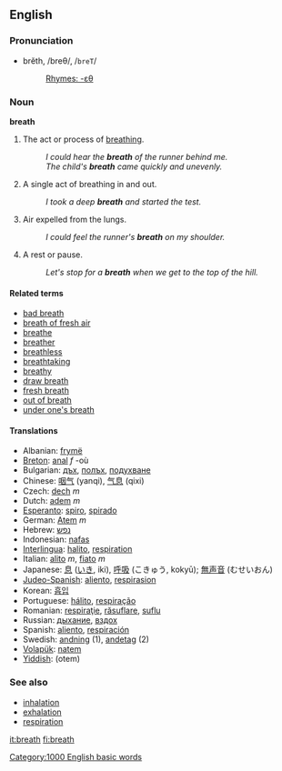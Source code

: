 ==English==
===Pronunciation===
*brĕth, /breθ/, /<tt>breT</tt>/
*:[[Rhymes:English:-ɛθ|Rhymes: -ɛθ]]

===Noun===
'''breath'''

#The act or process of [[breathe|breathing]].
#: ''I could hear the '''breath''' of the runner behind me.''
#: ''The child's '''breath''' came quickly and unevenly.''
# A single act of breathing in and out.
#: ''I took a deep '''breath''' and started the test.''
#Air expelled from the lungs.
#: ''I could feel the runner's '''breath''' on my shoulder.''
# A rest or pause.
#: ''Let's stop for a '''breath''' when we get to the top of the hill.''

====Related terms====
*[[bad breath]]
*[[breath of fresh air]]
*[[breathe]]
*[[breather]]
*[[breathless]]
*[[breathtaking]]
*[[breathy]]
*[[draw breath]]
*[[fresh breath]]
*[[out of breath]]
*[[under one's breath]]

==== Translations ====
*Albanian: [[frymë]]
*[[Breton]]: [[anal]] ''f'' -où
*Bulgarian: [[дъх]], [[полъх]], [[подухване]]
*Chinese: [[咽气]] (yanqi), [[气息]] (qixi)
*Czech: [[dech]] ''m''
*Dutch: [[adem]] ''m''
*[[Esperanto]]: [[spiro]], [[spirado]]
*German: [[Atem]] ''m''
*Hebrew: [[נפש]]
*Indonesian: [[nafas]]
*[[Interlingua]]: [[halito]], [[respiration]]
*Italian: [[alito]] ''m'', [[fiato]] ''m''
*Japanese: [[息]] ([[いき]], iki), [[呼吸]] (こきゅう, kokyū); [[無声音]] (むせいおん)
*[[Judeo-Spanish]]: [[aliento]], [[respirasion]]
*Korean: [[흡입]]
*Portuguese: [[hálito]], [[respiração]]
*Romanian: [[respiraţie]], [[răsuflare]], [[suflu]] 
*Russian: [[дыхание]], [[вздох]]
*Spanish: [[aliento]], [[respiración]]
*Swedish: [[andning]] (1), [[andetag]] (2)
*[[Volapük]]: [[natem]]
*[[Yiddish]]: (otem)

===See also===
*[[inhalation]]
*[[exhalation]]
*[[respiration]]

[[Category:1000 English basic words]]

[[it:breath]]
[[fi:breath]]
